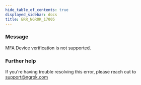 ```yaml
---
hide_table_of_contents: true
displayed_sidebar: docs
title: ERR_NGROK_17005
---
```




### Message

MFA Device verification is not supported.

<ErrorDetails error="err_ngrok_17005" />

### Further help

If you're having trouble resolving this error, please reach out to [support@ngrok.com](mailto:support@ngrok.com?subject=Help%20with%20ERR_NGROK_17005)

